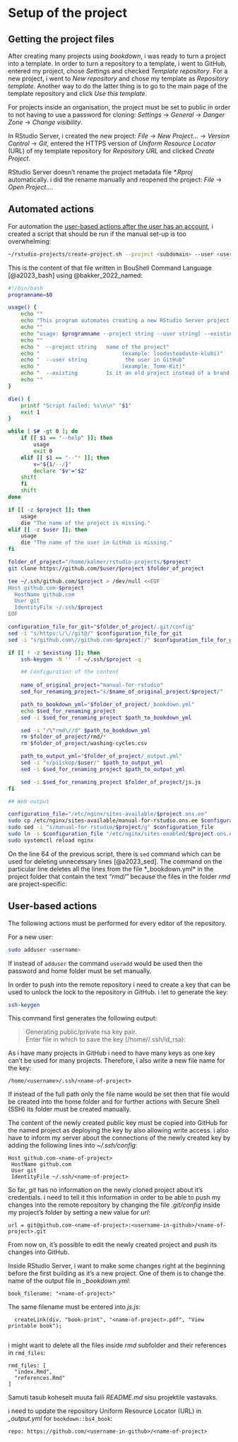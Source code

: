 # Setup of the project

## Getting the project files

After creating many projects using *bookdown*, i was ready to turn a project into a template. In order to turn a repository to a template, i went to GitHub, entered my project, chose *Settings* and checked *Template repository*. For a new project, i went to *New repository* and chose my template as *Repository template*. Another way to do the latter thing is to go to the main page of the template repository and click *Use this template*.

For projects inside an organisation, the project must be set to public in order to not having to use a password for cloning: *Settings* -> *General* -> *Danger Zone* -> *Change visibility*.

In RStudio Server, i created the new project: *File* -> *New Project…* -> *Version Control* -> *Git*, entered the HTTPS version of *Uniform Resource Locator* (URL) of my template repository for *Repository URL* and clicked *Create Project*.

RStudio Server doesn't rename the project metadata file *\*.Rproj* automatically. i did the rename manually and reopened the project: *File* -> *Open Project…*.

\onecolumn

## Automated actions

For automation the [user-based actions after the user has an account](#user-based-actions-after-adding-user), i created a script that should be run if the manual set-up is too overwhelming:

```bash
~/rstudio-projects/create-project.sh --project <subdomain> --user <user>

```

This is the content of that file written in BouShell Command Language [@a2023_bash] using @bakker_2022_named:

```bash
#!/bin/bash                                                                                                                                                                                   
programname=$0

usage() {
    echo ""
    echo "This program automates creating a new RStudio Server project."
    echo ""
    echo "usage: $programname --project string --user string[ --existing]"
    echo ""
    echo "  --project string   name of the project"
    echo "                          (example: loodusteaduste-klubi)"
    echo "  --user string            the user in GitHub"
    echo "                          (example: Tome-Kit)"
    echo "  --existing         Is it an old project instead of a brand-new one?"
    echo ""
}

die() {
    printf "Script failed: %s\n\n" "$1"
    exit 1
}

while [ $# -gt 0 ]; do
    if [[ $1 == "--help" ]]; then
        usage
        exit 0
    elif [[ $1 == "--"* ]]; then
        v="${1/--/}"
        declare "$v"="$2"
	shift
    fi
    shift
done

if [[ -z $project ]]; then
    usage
    die "The name of the project is missing."
elif [[ -z $user ]]; then
    usage
    die "The name of the user in GitHub is missing."
fi

folder_of_project="/home/kalmer/rstudio-projects/$project"
git clone https://github.com/$user/$project $folder_of_project

tee ~/.ssh/github.com/$project > /dev/null <<EOF
Host github.com-$project
  HostName github.com
  User git
  IdentityFile ~/.ssh/$project
EOF

configuration_file_for_git="$folder_of_project/.git/config"
sed -i "s/https:\/\//git@/" $configuration_file_for_git
sed -i "s/github.com\//github.com-$project:/" $configuration_file_for_git

if [[ ! -z $existing ]]; then
    ssh-keygen -N '' -f ~/.ssh/$project -q

    ## Configuration of the content
    
    name_of_original_project="manual-for-rstudio"
    sed_for_renaming_project="s/$name_of_original_project/$project/"

    path_to_bookdown_yml="$folder_of_project/_bookdown.yml"
    echo $sed_for_renaming_project
    sed -i $sed_for_renaming_project $path_to_bookdown_yml

    sed -i "/\"rmd\//d" $path_to_bookdown_yml
    rm $folder_of_project/rmd/*
    rm $folder_of_project/washing-cycles.csv

    path_to_output_yml="$folder_of_project/_output.yml"
    sed -i "s/piiskop/$user/" $path_to_output_yml
    sed -i $sed_for_renaming_project $path_to_output_yml

    sed -i $sed_for_renaming_project $folder_of_project/js.js
fi

## Web output

configuration_file="/etc/nginx/sites-available/$project.ons.ee"
sudo cp /etc/nginx/sites-available/manual-for-rstudio.ons.ee $configuration_file
sudo sed -i "s/manual-for-rstudio/$project/g" $configuration_file
sudo ln -s $configuration_file "/etc/nginx/sites-enabled/$project.ons.ee"
sudo systemctl reload nginx

```

On the line 64 of the previous script, there is `sed` command which can be used for deleting unnecessary lines [@a2023_sed]. The command on the particular line deletes all the lines from the file *_bookdown.yml* in the project folder that contain the text *"rmd/"* because the files in the folder *rmd* are project-specific.

## User-based actions

The following actions must be performed for every editor of the repository.

For a new user:

```bash
sudo adduser <username>

```

If instead of `adduser` the command `useradd` would be used then the password and home folder must be set manually.

[]{#user-based-actions-after-adding-user}

In order to push into the remote repository i need to create a key that can be used to unlock the lock to the repository in GitHub. i let to generate the key:

```bash
ssh-keygen

```

This command first generates the following output:

> Generating public/private rsa key pair.  
> Enter file in which to save the key (/home/<username>/.ssh/id_rsa):

As i have many projects in GitHub i need to have many keys as one key can't be used for many projects. Therefore, i also write a new file name for the key:

```
/home/<username>/.ssh/<name-of-project>

```

If instead of the full path only the file name would be set then that file would be created into the home folder and for further actions with Secure Shell (SSH) its folder must be created manually.

The content of the newly created public key must be copied into GitHub for the named project as deploying the key by also allowing write access. i also have to inform my server about the connections of the newly created key by adding the following lines into *~/.ssh/config*:

```
Host github.com-<name-of-project>
 HostName github.com
 User git
 IdentityFile ~/.ssh/<name-of-project>

```

So far, *git* has no information on the newly cloned project about it's credentials. i need to tell it this information in order to be able to push my changes into the remote repository by changing the file *.git/config* inside my project's folder by setting a new value for *url*:

```
url = git@github.com-<name-of-project>:<username-in-github>/<name-of-project>.git

```

From now on, it's possible to edit the newly created project and push its changes into GitHub.

Inside RStudio Server, i want to make some changes right at the beginning before the first building as it's a new project. One of them is to change the name of the output file in *\_bookdown.yml*:

```
book_filename: "<name-of-project>" 

```

The same filename must be entered into *js.js*:

```verbatim
  createLink(div, "book-print", "<name-of-project>.pdf", "View printable book");


```

i might want to delete all the files inside *rmd* subfolder and their references in `rmd_files`:

```
rmd_files: [
  "index.Rmd",
  "references.Rmd"
]

```

Samuti tasub koheselt muuta faili *README.md* sisu projektile vastavaks.

i need to update the repository Uniform Resource Locator (URL) in *\_output.yml* for `bookdown::bs4_book`:

```
repo: https://github.com/<username-in-github>/<name-of-project>

```

\twocolumn
